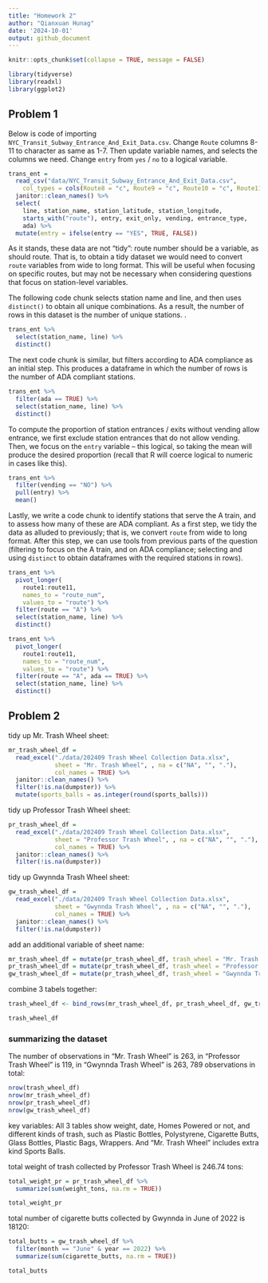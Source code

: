 ```yaml
---
title: "Homework 2"
author: "Qianxuan Hunag"
date: '2024-10-01'
output: github_document
---
```


```r
knitr::opts_chunk$set(collapse = TRUE, message = FALSE)
```


```r
library(tidyverse)
library(readxl)
library(ggplot2)
```


## Problem 1

Below is code of importing  `NYC_Transit_Subway_Entrance_And_Exit_Data.csv`. Change `Route` columns 8-11 to character as same as 1-7. Then update variable names, and selects the columns we need. Change `entry` from `yes` / `no` to a logical variable.

```r
trans_ent = 
  read_csv("data/NYC_Transit_Subway_Entrance_And_Exit_Data.csv",
    col_types = cols(Route8 = "c", Route9 = "c", Route10 = "c", Route11 = "c")) %>%
  janitor::clean_names() %>% 
  select(
    line, station_name, station_latitude, station_longitude, 
    starts_with("route"), entry, exit_only, vending, entrance_type, 
    ada) %>% 
  mutate(entry = ifelse(entry == "YES", TRUE, FALSE))
```

As it stands, these data are not "tidy": route number should be a variable, as should route. That is, to obtain a tidy dataset we would need to convert `route` variables from wide to long format. This will be useful when focusing on specific routes, but may not be necessary when considering questions that focus on station-level variables. 

The following code chunk selects station name and line, and then uses `distinct()` to obtain all unique combinations. As a result, the number of rows in this dataset is the number of unique stations. .

```r
trans_ent %>% 
  select(station_name, line) %>% 
  distinct()
```

The next code chunk is similar, but filters according to ADA compliance as an initial step. This produces a dataframe in which the number of rows is the number of ADA compliant stations. 

```r
trans_ent %>% 
  filter(ada == TRUE) %>% 
  select(station_name, line) %>% 
  distinct()
```

To compute the proportion of station entrances / exits without vending allow entrance, we first exclude station entrances that do not allow vending. Then, we focus on the `entry` variable -- this logical, so taking the mean will produce the desired proportion (recall that R will coerce logical to numeric in cases like this).

```r
trans_ent %>% 
  filter(vending == "NO") %>% 
  pull(entry) %>% 
  mean()
```

Lastly, we write a code chunk to identify stations that serve the A train, and to assess how many of these are ADA compliant. As a first step, we tidy the data as alluded to previously; that is, we convert `route` from wide to long format. After this step, we can use tools from previous parts of the question (filtering to focus on the A train, and on ADA compliance; selecting and using `distinct` to obtain dataframes with the required stations in rows).

```r
trans_ent %>% 
  pivot_longer(
    route1:route11,
    names_to = "route_num",
    values_to = "route") %>% 
  filter(route == "A") %>% 
  select(station_name, line) %>% 
  distinct()

trans_ent %>% 
  pivot_longer(
    route1:route11,
    names_to = "route_num",
    values_to = "route") %>% 
  filter(route == "A", ada == TRUE) %>% 
  select(station_name, line) %>% 
  distinct()
```


## Problem 2

tidy up Mr. Trash Wheel sheet:
```r
mr_trash_wheel_df = 
  read_excel("./data/202409 Trash Wheel Collection Data.xlsx", 
             sheet = "Mr. Trash Wheel", , na = c("NA", "", "."),
             col_names = TRUE) %>% 
  janitor::clean_names() %>% 
  filter(!is.na(dumpster)) %>% 
  mutate(sports_balls = as.integer(round(sports_balls))) 
```
tidy up Professor Trash Wheel sheet:
```r
pr_trash_wheel_df = 
  read_excel("./data/202409 Trash Wheel Collection Data.xlsx", 
             sheet = "Professor Trash Wheel", , na = c("NA", "", "."),
             col_names = TRUE) %>% 
  janitor::clean_names() %>% 
  filter(!is.na(dumpster)) 

```
tidy up Gwynnda Trash Wheel sheet:
```r
gw_trash_wheel_df = 
  read_excel("./data/202409 Trash Wheel Collection Data.xlsx", 
             sheet = "Gwynnda Trash Wheel", , na = c("NA", "", "."),
             col_names = TRUE) %>% 
  janitor::clean_names() %>% 
  filter(!is.na(dumpster)) 

```
add an additional variable of sheet name:
```r
mr_trash_wheel_df = mutate(pr_trash_wheel_df, trash_wheel = "Mr. Trash Wheel")
pr_trash_wheel_df = mutate(pr_trash_wheel_df, trash_wheel = "Professor Trash Wheel")
gw_trash_wheel_df = mutate(pr_trash_wheel_df, trash_wheel = "Gwynnda Trash Wheel")
```
combine 3 tabels together:
```r
trash_wheel_df <- bind_rows(mr_trash_wheel_df, pr_trash_wheel_df, gw_trash_wheel_df)

trash_wheel_df
```

### summarizing the dataset

The number of observations in "Mr. Trash Wheel" is 263, in "Professor Trash Wheel" is 119, in "Gwynnda Trash Wheel" is 263, 789 observations in total:
```r
nrow(trash_wheel_df)
nrow(mr_trash_wheel_df)
nrow(pr_trash_wheel_df)
nrow(gw_trash_wheel_df)
```

key variables:
All 3 tables show weight, date, Homes Powered or not, and different kinds of trash, such as Plastic Bottles, Polystyrene,	Cigarette Butts,	Glass Bottles,	Plastic Bags,	Wrappers. And "Mr. Trash Wheel" includes extra kind	Sports Balls. 



total weight of trash collected by Professor Trash Wheel is 246.74 tons:
```r
total_weight_pr = pr_trash_wheel_df %>% 
  summarize(sum(weight_tons, na.rm = TRUE))

total_weight_pr

```
total number of cigarette butts collected by Gwynnda in June of 2022 is 18120:
```r
total_butts = gw_trash_wheel_df %>%
  filter(month == "June" & year == 2022) %>%
  summarize(sum(cigarette_butts, na.rm = TRUE))

total_butts
```






